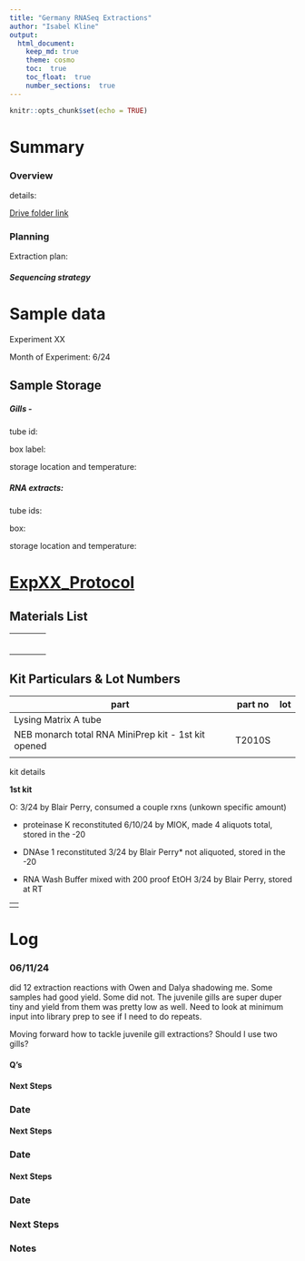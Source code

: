 ```yaml
---
title: "Germany RNASeq Extractions"
author: "Isabel Kline"
output:  
  html_document:
    keep_md: true
    theme: cosmo
    toc:  true
    toc_float:  true
    number_sections:  true
---
```


```r
knitr::opts_chunk$set(echo = TRUE)
```

# Summary

### Overview

details:

[Drive folder link](https://drive.google.com/drive/u/0/folders/1Hol6ktlDViiKfrVa1tLDwSl3-bCFDLBG)

### Planning

Extraction plan:

##### Sequencing strategy

# Sample data

Experiment XX

Month of Experiment: 6/24

## Sample Storage

##### Gills - 

tube id:

box label:

storage location and temperature:

##### RNA extracts:

tube ids:

box:

storage location and temperature:

# [ExpXX_Protocol](https://docs.google.com/spreadsheets/d/1KRz4BxfZMiVuNSRogQ07To1Xo2KI_hLexjCjcoXvzPQ/edit#gid=1649175478)

## Materials List

|     |     |     |     |
|-----|-----|-----|-----|
|     |     |     |     |
|     |     |     |     |
|     |     |     |     |
|     |     |     |     |
|     |     |     |     |
|     |     |     |     |

## Kit Particulars & Lot Numbers

| part                                                | part no | lot |
|-----------------------------------------------------|---------|-----|
| Lysing Matrix A tube                                |         |     |
| NEB monarch total RNA MiniPrep kit - 1st kit opened | T2010S  |     |
|                                                     |         |     |

kit details

**1st kit**

O: 3/24 by Blair Perry, consumed a couple rxns (unkown specific amount)

-   proteinase K reconstituted 6/10/24 by MIOK, made 4 aliquots total, stored in the -20

-   DNAse 1 reconstituted 3/24 by Blair Perry\* not aliquoted, stored in the -20

-   RNA Wash Buffer mixed with 200 proof EtOH 3/24 by Blair Perry, stored at RT

|     |
|-----|
|     |

# Log

### 06/11/24

did 12 extraction reactions with Owen and Dalya shadowing me. Some samples had good yield. Some did not. The juvenile gills are super duper tiny and yield from them was pretty low as well. Need to look at minimum input into library prep to see if I need to do repeats.

Moving forward how to tackle juvenile gill extractions? Should I use two gills?

#### Q's

#### Next Steps

### Date

#### Next Steps

### Date

#### Next Steps

### Date

### Next Steps

### Notes

